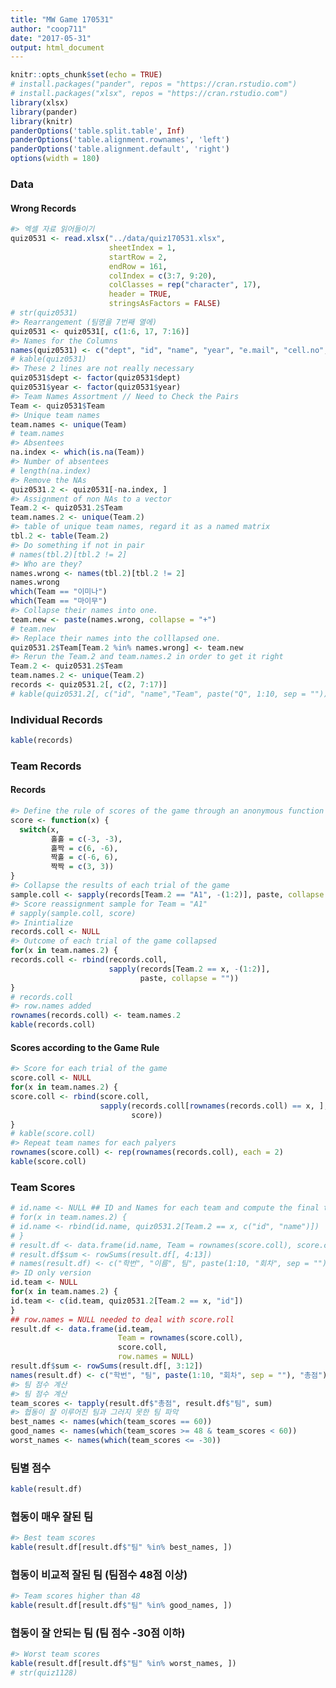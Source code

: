 ```yaml
---
title: "MW Game 170531"
author: "coop711"
date: "2017-05-31"
output: html_document
---
```


```r
knitr::opts_chunk$set(echo = TRUE)
# install.packages("pander", repos = "https://cran.rstudio.com")
# install.packages("xlsx", repos = "https://cran.rstudio.com")
library(xlsx)
library(pander)
library(knitr)
panderOptions('table.split.table', Inf)
panderOptions('table.alignment.rownames', 'left')
panderOptions('table.alignment.default', 'right')
options(width = 180)
```

### Data

#### Wrong Records

```r
#> 엑셀 자료 읽어들이기
quiz0531 <- read.xlsx("../data/quiz170531.xlsx", 
                      sheetIndex = 1, 
                      startRow = 2, 
                      endRow = 161, 
                      colIndex = c(3:7, 9:20), 
                      colClasses = rep("character", 17), 
                      header = TRUE, 
                      stringsAsFactors = FALSE)
# str(quiz0531)
#> Rearrangement (팀명을 7번째 열에)
quiz0531 <- quiz0531[, c(1:6, 17, 7:16)] 
#> Names for the Columns
names(quiz0531) <- c("dept", "id", "name", "year", "e.mail", "cell.no", "Team", paste("Q", 1:10, sep = "")) 
# kable(quiz0531)
#> These 2 lines are not really necessary
quiz0531$dept <- factor(quiz0531$dept) 
quiz0531$year <- factor(quiz0531$year)
#> Team Names Assortment // Need to Check the Pairs
Team <- quiz0531$Team 
#> Unique team names
team.names <- unique(Team) 
# team.names
#> Absentees
na.index <- which(is.na(Team)) 
#> Number of absentees
# length(na.index) 
#> Remove the NAs
quiz0531.2 <- quiz0531[-na.index, ] 
#> Assignment of non NAs to a vector
Team.2 <- quiz0531.2$Team 
team.names.2 <- unique(Team.2)
#> table of unique team names, regard it as a named matrix
tbl.2 <- table(Team.2) 
#> Do something if not in pair
# names(tbl.2)[tbl.2 != 2] 
#> Who are they?
names.wrong <- names(tbl.2)[tbl.2 != 2]
names.wrong
which(Team == "이미나")
which(Team == "마이무")
#> Collapse their names into one. 
team.new <- paste(names.wrong, collapse = "+") 
# team.new
#> Replace their names into the colllapsed one.
quiz0531.2$Team[Team.2 %in% names.wrong] <- team.new 
#> Rerun the Team.2 and team.names.2 in order to get it right
Team.2 <- quiz0531.2$Team 
team.names.2 <- unique(Team.2)
records <- quiz0531.2[, c(2, 7:17)]
# kable(quiz0531.2[, c("id", "name","Team", paste("Q", 1:10, sep = ""))])
```

### Individual Records

```r
kable(records)
```

<P style = "page-break-before:always">

### Team Records

#### Records

```r
#> Define the rule of scores of the game through an anonymous function with switch
score <- function(x) {  
  switch(x,
         홀홀 = c(-3, -3),
         홀짝 = c(6, -6),
         짝홀 = c(-6, 6),
         짝짝 = c(3, 3))
}
#> Collapse the results of each trial of the game
sample.coll <- sapply(records[Team.2 == "A1", -(1:2)], paste, collapse = "") 
#> Score reassignment sample for Team = "A1"
# sapply(sample.coll, score) 
#> Inintialize 
records.coll <- NULL 
#> Outcome of each trial of the game collapsed
for(x in team.names.2) { 
records.coll <- rbind(records.coll, 
                      sapply(records[Team.2 == x, -(1:2)], 
                             paste, collapse = ""))
}
# records.coll
#> row.names added
rownames(records.coll) <- team.names.2 
kable(records.coll)
```

<P style = "page-break-always">

#### Scores according to the Game Rule

```r
#> Score for each trial of the game 
score.coll <- NULL 
for(x in team.names.2) {
score.coll <- rbind(score.coll, 
                    sapply(records.coll[rownames(records.coll) == x, ], 
                           score))
}
# kable(score.coll)
#> Repeat team names for each palyers
rownames(score.coll) <- rep(rownames(records.coll), each = 2) 
kable(score.coll)
```

<P style = "page-break-before:always">

### Team Scores

```r
# id.name <- NULL ## ID and Names for each team and compute the final total scores
# for(x in team.names.2) {
# id.name <- rbind(id.name, quiz0531.2[Team.2 == x, c("id", "name")])
# }
# result.df <- data.frame(id.name, Team = rownames(score.coll), score.coll)
# result.df$sum <- rowSums(result.df[, 4:13])
# names(result.df) <- c("학번", "이름", 팀", paste(1:10, "회차", sep = ""), "총점")
#> ID only version
id.team <- NULL 
for(x in team.names.2) {
id.team <- c(id.team, quiz0531.2[Team.2 == x, "id"])
}
## row.names = NULL needed to deal with score.roll
result.df <- data.frame(id.team, 
                        Team = rownames(score.coll), 
                        score.coll, 
                        row.names = NULL) 
result.df$sum <- rowSums(result.df[, 3:12])
names(result.df) <- c("학번", "팀", paste(1:10, "회차", sep = ""), "총점")
#> 팀 점수 계산
#> 팀 점수 계산
team_scores <- tapply(result.df$"총점", result.df$"팀", sum)
#> 협동이 잘 이루어진 팀과 그러지 못한 팀 파악
best_names <- names(which(team_scores == 60))
good_names <- names(which(team_scores >= 48 & team_scores < 60))
worst_names <- names(which(team_scores <= -30))
```

### 팀별 점수

```r
kable(result.df)
```

###  협동이 매우 잘된 팀

```r
#> Best team scores
kable(result.df[result.df$"팀" %in% best_names, ]) 
```

### 협동이 비교적 잘된 팀 (팀점수 48점 이상)

```r
#> Team scores higher than 48
kable(result.df[result.df$"팀" %in% good_names, ]) 
```

### 협동이 잘 안되는 팀 (팀 점수 -30점 이하)

```r
#> Worst team scores
kable(result.df[result.df$"팀" %in% worst_names, ]) 
# str(quiz1128)
```


<!--
### Save and Exit

```r
save.image("./quiz0531.RDada")
```
-->
